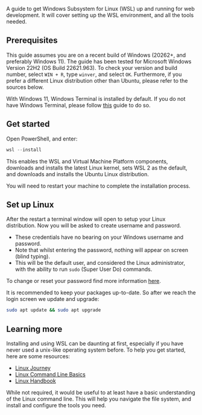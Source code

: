 A guide to get Windows Subsystem for Linux (WSL) up and running for web development. It will cover setting up the WSL environment, and all the tools needed.

## Prerequisites

This guide assumes you are on a recent build of Windows (20262+, and preferably Windows 11). The guide has been tested for Microsoft Windows Version 22H2 (OS Build 22621.963). To check your version and build number, select `WIN + R`, type `winver`, and select `OK`. Furthermore, if you prefer a different Linux distribution other than Ubuntu, please refer to the sources below.

With Windows 11, Windows Terminal is installed by default. If you do not have Windows Terminal, please follow [this](https://learn.microsoft.com/en-us/windows/terminal/install) guide to do so.

## Get started

Open PowerShell, and enter:

```PowerShell
wsl --install
```

This enables the WSL and Virtual Machine Platform components, downloads and installs the latest Linux kernel, sets WSL 2 as the default, and downloads and installs the Ubuntu Linux distribution.

You will need to restart your machine to complete the installation process.

## Set up Linux

After the restart a terminal window will open to setup your Linux distribution. Now you will be asked to create username and password.

- These credentials have no bearing on your Windows username and password.
- Note that whilst entering the password, nothing will appear on screen (blind typing).
- This will be the default user, and considered the Linux administrator, with the ability to run `sudo` (Super User Do) commands.

To change or reset your password find more information [here](https://learn.microsoft.com/en-us/windows/wsl/setup/environment#set-up-your-linux-username-and-password).

It is recommended to keep your packages up-to-date. So after we reach the login screen we update and upgrade:

```bash
sudo apt update && sudo apt upgrade
```

## Learning more

Installing and using WSL can be daunting at first, especially if you have never used a unix-like operating system before. To help you get started, here are some resources:
- [Linux Journey](https://linuxjourney.com/)
- [Linux Command Line Basics](https://www.youtube.com/watch?v=oxuRxtrO2Ag)
- [Linux Handbook](https://linuxhandbook.com/linux-commands/)

While not required, it would be useful to at least have a basic understanding of the Linux command line. This will help you navigate the file system, and install and configure the tools you need.
